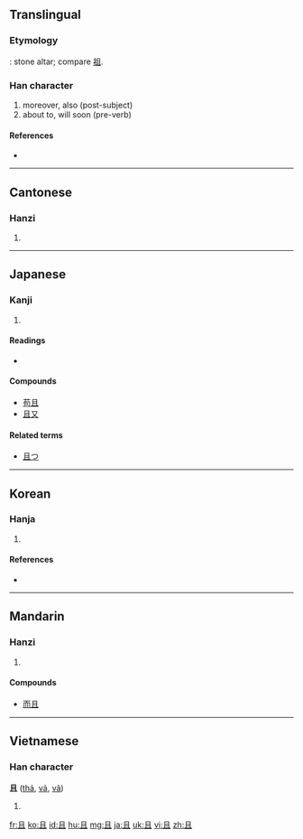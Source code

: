 {{also|目|自}}
==Translingual==

===Etymology===
{{liushu|p}}: stone altar; compare [[祖]].

===Han character===
{{Han char|rn=1|rad=一|as=04|sn=5|four=7710<sub>0</sub>|canj=月一 (BM)}}

# moreover, also (post-subject)
# about to, will soon (pre-verb)

====References====
* {{Han ref|kx=0077.070|dkj=00029|dj=0154.190|hdz=10015.050|uh=4E14|ud=19988|bh=A542|bd=42306}}

----

==Cantonese==

===Hanzi===
{{yue-hanzi|jyut=|y=che2, jeung1}}

# {{defn|Cantonese}}

----

==Japanese==

===Kanji===
{{ja-kanji|grade=c|rs=一04}}

# {{defn|Japanese}}

====Readings====
* {{ja-readings|on=[[しゃ]] ([[sha]]), [[しょ]] ([[sho]])|kun=[[かつ]] ([[且つ]], [[katsu]])}}

====Compounds====
* [[苟且]]
* [[且又]]

====Related terms====
* [[且つ]]

----

==Korean==

===Hanja===
{{ko-hanja|hangeul=[[차]], [[저]], [[조]]|rv=cha, jeo, jo|mr=ch'a, chŏ, cho|eumhun=[[또]], [[공경스러울]], [[도마]]|ehrv=tto, gonggyeongseureoul, doma|ehmr=tto, konggyŏngsǔrǒul, toma|ehy=}}

# {{defn|Korean}}

====References====
* {{Hanja ref|nav=11740}}

----

==Mandarin==

===Hanzi===
{{cmn-hanzi|pin=[[qiě]] ([[qie3]])|wg=ch'ieh<sup>3</sup>}}

# {{defn|Mandarin}}
====Compounds====
* [[而且]]
----

==Vietnamese==

===Han character===
'''且''' ([[thả]], [[vả]], [[vã]])

# {{defn|Vietnamese}}

[[fr:且]]
[[ko:且]]
[[id:且]]
[[hu:且]]
[[mg:且]]
[[ja:且]]
[[uk:且]]
[[vi:且]]
[[zh:且]]